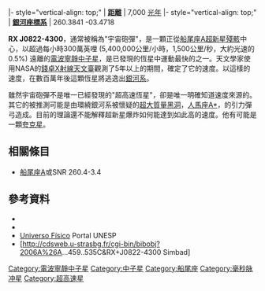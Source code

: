 {{Starbox begin|name=RX J0822-4300}}
{{Starbox image
|image = [[File:Puppis_scale.jpg|thumb]]
|caption = 在船尾座A超新星事件中的中子星RX J0822-4300姿態。
}}
{{Starbox observe
 |epoch=1952 (equinox [[J2000.0|J2000.0]])<ref name="s2">{{Cite journal|title=Probing the proper motion of the central compact object in Puppis-A with the Chandra high resolution camera|url=https://ui.adsabs.harvard.edu/abs/2006A&A...457L..33H/abstract|last=Hui|first=C. Y.|last2=Becker|first2=W.|date=2006-10|journal=Astronomy and Astrophysics|issue=3|doi=10.1051/0004-6361:20065941|volume=457|pages=L33–L36|language=en|issn=0004-6361|access-date=2022-05-16|archive-date=2019-12-23|archive-url=https://web.archive.org/web/20191223051032/https://ui.adsabs.harvard.edu/abs/2006A%26A...457L..33H/abstract}}</ref>
 |constell=[[船尾座|船尾座]]
 |ra={{RA|08|23|8.16}}<ref name="s1">{{Cite journal|title=X-ray observations of RX J0822-4300 and Puppis-A|url=http://www.aanda.org/10.1051/0004-6361:20053554|last=Hui|first=C. Y.|last2=Becker|first2=W.|date=2006-08|journal=Astronomy & Astrophysics|issue=2|doi=10.1051/0004-6361:20053554|volume=454|pages=543–552|issn=0004-6361}}</ref>
 |dec={{DEC|-42|41|41.4}}<ref name="s1" />
 |appmag_v=~24<ref name="s1" />
}}
{{Starbox character
| class=
| b-v=?
| u-b=?
| variable=非 }}
{{Starbox astrometry
| radial_v=1500.0
| prop_mo_ra=
| prop_mo_dec=
| parallax=
| p_error=
| absmag_v= }}
|- style="vertical-align: top;"
| '''[[宇宙距离尺度|距離]] '''
| 7,000 [[光年|光年]] 
|- style="vertical-align: top;"
| '''[[银道坐标系|銀河座標系]] '''
| 260.3841 -03.4718 
{{Starbox detail
| mass=?
| radius=?
| luminosity=?
| temperature=?
| metal=?
| rotation=?
| age=? }}
{{Starbox catalog|names= [[EQ|EQ]] 0820-4250, [[脉冲星|PSR]] J0822-4300, {{Le|1RXS|1RXS}} J082158.2-430022.}}
{{Starbox end}}

'''RX J0822-4300'''，通常被稱為"宇宙砲彈"，是一顆正從[[船尾座A|船尾座A]][[超新星殘骸|超新星殘骸]]中心，以超過每小時300萬英哩 (5,400,000公里/小時，1,500公里/秒，大約光速的0.5%) 遠離的[[電波寧靜中子星|電波寧靜中子星]]，是已發現的恆星中運動最快的之一。天文學家使用NASA的[[錢德拉X射線天文臺|錢卓X射線天文臺]]觀測了5年以上的期間，確定了它的速度。以這樣的速度，在數百萬年後這顆恆星將逃逸出[[銀河系|銀河系]]。

雖然宇宙砲彈不是唯一已經發現的"超高速恆星"，卻是唯一明確知道速度來源的。 其它的被推測可能是由環繞銀河系被懷疑的[[超大質量黑洞|超大質量黑洞]]，[[人馬座A*|人馬座A*]]，的引力彈弓造成。目前的理論還不能解釋超新星爆炸如何能達到如此高的速度。他有可能是一顆[[夸克星|夸克星]]。

==相關條目==
* [[船尾座A|船尾座A]]或SNR 260.4-3.4

==參考資料==
{{reflist}}
*{{Cite web|title=Cosmic Canonball: One Of The Fastest Stars Ever Seen Challenges Astronomy Theories|url=https://www.sciencedaily.com/releases/2007/11/071128151817.htm|date=2007-11-07|work=ScienceDaily|language=en|access-date=2022-03-07|archive-date=2022-03-07|archive-url=https://web.archive.org/web/20220307132210/https://www.sciencedaily.com/releases/2007/11/071128151817.htm}}
*{{Cite web|title=RX J0822-4300 in Puppis A: Chandra Discovers Cosmic Cannonball|url=https://chandra.harvard.edu/photo/2007/puppis/|date=2007-11-28|work=Chandra|access-date=2022-03-07|archive-date=2022-05-07|archive-url=https://web.archive.org/web/20220507224417/https://chandra.harvard.edu/photo/2007/puppis/}}
* [https://web.archive.org/web/20071205023347/http://www.unesp.br/universofisico/semanario.php?date=2006-08-14 Universo Físico] Portal UNESP
* [http://cdsweb.u-strasbg.fr/cgi-bin/bibobj?2006A%26A...459..535C&RX+J0822-4300 Simbad]{{Wayback|url=http://cdsweb.u-strasbg.fr/cgi-bin/bibobj?2006A%26A...459..535C&RX+J0822-4300|date=20110607153227}}

[[Category:電波寧靜中子星|Category:電波寧靜中子星]]
[[Category:中子星|Category:中子星]]
[[Category:船尾座|Category:船尾座]]
[[Category:毫秒脉冲星|Category:毫秒脉冲星]]
[[Category:超高速星|Category:超高速星]]
